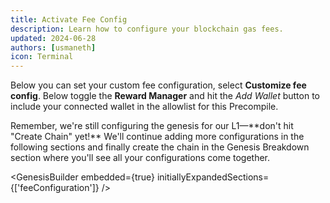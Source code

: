 ```yaml
---
title: Activate Fee Config
description: Learn how to configure your blockchain gas fees.
updated: 2024-06-28
authors: [usmaneth]
icon: Terminal
---
```


Below you can set your custom fee configuration, select **Customize fee config**. Below toggle the **Reward Manager** and hit the *Add Wallet* button to include your connected wallet in the allowlist for this Precompile.

<Callout type="warning">
Remember, we're still configuring the genesis for our L1—**don't hit "Create Chain" yet!** We'll continue adding more configurations in the following sections and finally create the chain in the Genesis Breakdown section where you'll see all your configurations come together.
</Callout>

<GenesisBuilder embedded={true} initiallyExpandedSections={['feeConfiguration']} />
